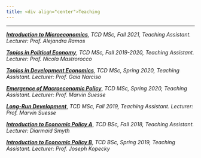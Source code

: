 ```yaml
---
title: <div align="center">Teaching
---
```



****

<div align="left">

**<a href="https://www.tcd.ie/Economics/postgraduate/msc-economics/structure/microeconomics-1/" target="_blank">*Introduction to Microeconomics*</a>**, *TCD MSc, Fall 2021, Teaching Assistant. Lecturer:  Prof. Alejandra Ramos*

**<a href="https://www.tcd.ie/Economics/postgraduate/msc-economics/structure/political-economy/" target="_blank">*Topics in Political Economy*</a>**, *TCD MSc, Fall 2019-2020, Teaching Assistant. Lecturer:  Prof. Nicola Mastrorocco*

**<a href="https://www.tcd.ie/Economics/postgraduate/msc-economics/structure/topics-in-development-economics/" target="_blank">*Topics in Development Economics*</a>**, *TCD MSc, Spring 2020, Teaching Assistant. Lecturer:  Prof. Gaia Narciso*

**<a href="https://www.tcd.ie/Economics/postgraduate/msc-economics/structure/emergence-of-macroeconomic-policy/" target="_blank">*Emergence of Macroeconomic Policy*</a>**, *TCD MSc, Spring 2020, Teaching Assistant. Lecturer:  Prof. Marvin Suesse*

**<a href="https://www.tcd.ie/Economics/postgraduate/msc-economics/structure/long-run-development/" target="_blank">*Long-Run Development*</a>**, *TCD MSc, Fall 2019, Teaching Assistant. Lecturer:  Prof. Marvin Suesse*

**<a href="https://www.tcd.ie/Economics/undergraduate/jf/intro-economics_a/index.php" target="_blank">*Introduction to Economic Policy A*</a>**, *TCD BSc, Fall 2018, Teaching Assistant. Lecturer:  Diarmaid Smyth*

**<a href="https://www.tcd.ie/Economics/undergraduate/jf/intro-economics_b/index.php" target="_blank">*Introduction to Economic Policy B*</a>**, *TCD BSc, Spring 2019, Teaching Assistant. Lecturer:  Prof. Joseph Kopecky*
